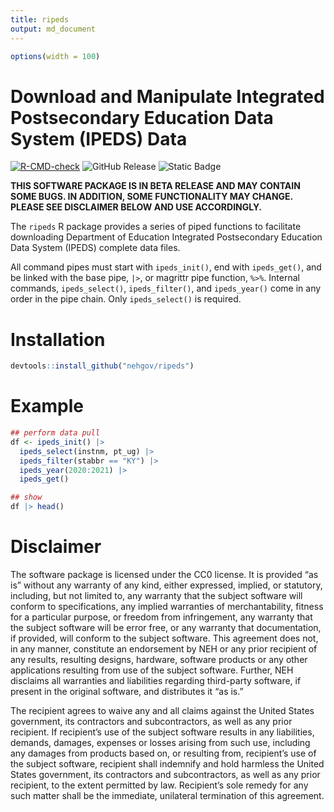 ```yaml
---
title: ripeds
output: md_document
---
```


```r
options(width = 100)
```
# Download and Manipulate Integrated Postsecondary Education Data System (IPEDS) Data

[![R-CMD-check](https://github.com/nehgov/ripeds/actions/workflows/R-CMD-check.yaml/badge.svg)](https://github.com/nehgov/ripeds/actions/workflows/R-CMD-check.yaml)
![GitHub Release](https://img.shields.io/github/v/release/nehgov/ripeds)
![Static Badge](https://img.shields.io/badge/release-beta-blue)

**THIS SOFTWARE PACKAGE IS IN BETA RELEASE AND MAY CONTAIN SOME BUGS. 
IN ADDITION, SOME FUNCTIONALITY MAY CHANGE. PLEASE SEE DISCLAIMER BELOW 
AND USE ACCORDINGLY.**

The `ripeds` R package provides a series of piped functions to facilitate
downloading Department of Education Integrated Postsecondary Education Data
System (IPEDS) complete data files.

All command pipes must start with `ipeds_init()`, end with `ipeds_get()`, and be
linked with the base pipe, `|>`, or magrittr pipe function, `%>%`. Internal
commands, `ipeds_select()`, `ipeds_filter()`, and `ipeds_year()` come in any
order in the pipe chain. Only `ipeds_select()` is required.

# Installation

```r
devtools::install_github("nehgov/ripeds")
```

# Example

```r
## perform data pull
df <- ipeds_init() |>
  ipeds_select(instnm, pt_ug) |>
  ipeds_filter(stabbr == "KY") |>
  ipeds_year(2020:2021) |>
  ipeds_get()

## show
df |> head()
```

# Disclaimer

The software package is licensed under the CC0 license. It is provided "as is" without any warranty of any kind, either expressed, implied, or statutory, including, but not limited to, any warranty that the subject software will conform to specifications, any implied warranties of merchantability, fitness for a particular purpose, or freedom from infringement, any warranty that the subject software will be error free, or any warranty that documentation, if provided, will conform to the subject software. This agreement does not, in any manner, constitute an endorsement by NEH or any prior recipient of any results, resulting designs, hardware, software products or any other applications resulting from use of the subject software. Further, NEH disclaims all warranties and liabilities regarding third-party software, if present in the original software, and distributes it "as is." 

The recipient agrees to waive any and all claims against the United States government, its contractors and subcontractors, as well as any prior recipient. If recipient's use of the subject software results in any liabilities, demands, damages, expenses or losses arising from such use, including any damages from products based on, or resulting from, recipient's use of the subject software, recipient shall indemnify and hold harmless the United States government, its contractors and subcontractors, as well as any prior recipient, to the extent permitted by law. Recipient's sole remedy for any such matter shall be the immediate, unilateral termination of this agreement.
